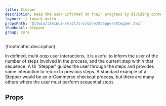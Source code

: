 ```yaml
---
title: Stepper
description: Keep the user informed on their progress by dividing content into logical steps.
layout: ./_layout.astro
propsPath: '@itwin/itwinui-react/src/core/Stepper/Stepper.tsx'
thumbnail: Stepper
group: core
---
```



<p>{frontmatter.description}</p>

<LiveExample src='Stepper.main.tsx'>
  <AllExamples.StepperMainExample client:load />
</LiveExample>

In defined, multi-step user interactions, it is useful to inform the user of the number of steps involved in the process, and the current step within that sequence. A UI 'Stepper' guides the user through the steps and provides some interaction to return to previous steps. A standard example of a Stepper would be an e-Commerce checkout process, but there are many others where the user must perform sequential steps.

## Props

<PropsTable path={frontmatter.propsPath} />
